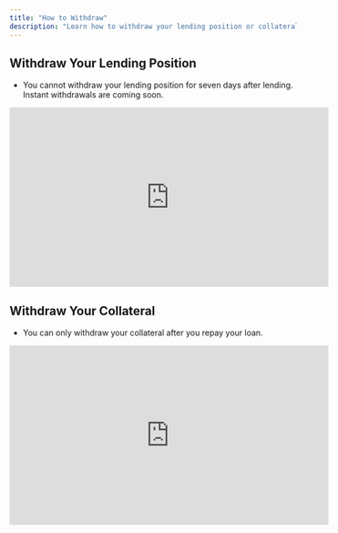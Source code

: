 ```yaml
---
title: "How to Withdraw"
description: "Learn how to withdraw your lending position or collateral on PayStream."
---
```


## Withdraw Your Lending Position

- You cannot withdraw your lending position for seven days after lending. Instant withdrawals are coming soon.

<iframe
  width="560"
  height="315"
  src="https://www.youtube.com/embed/YOUR_WITHDRAW_LEND_VIDEO_ID"
  title="Withdraw Lending Position on PayStream"
  frameborder="0"
  allow="accelerometer; autoplay; clipboard-write; encrypted-media; gyroscope; picture-in-picture"
  allowfullscreen
></iframe>

## Withdraw Your Collateral

- You can only withdraw your collateral after you repay your loan.

<iframe
  width="560"
  height="315"
  src="https://www.youtube.com/embed/YOUR_WITHDRAW_COLLATERAL_VIDEO_ID"
  title="Withdraw Collateral on PayStream"
  frameborder="0"
  allow="accelerometer; autoplay; clipboard-write; encrypted-media; gyroscope; picture-in-picture"
  allowfullscreen
></iframe> 